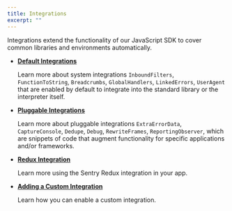 ```yaml
---
title: Integrations
excerpt: ""
---
```


Integrations extend the functionality of our JavaScript SDK to cover common libraries and environments automatically.

- **[Default Integrations](./default/)**

  Learn more about system integrations `InboundFilters`, `FunctionToString`, `Breadcrumbs`, `GlobalHandlers`, `LinkedErrors`, `UserAgent` that are enabled by default to integrate into the standard library or the interpreter itself.

- **[Pluggable Integrations](./plugin/)**

  Learn more about pluggable integrations `ExtraErrorData`, `CaptureConsole`, `Dedupe`, `Debug`, `RewriteFrames`, `ReportingObserver`, which are snippets of code that augment functionality for specific applications and/or frameworks.

- **[Redux Integration](./redux/)**

  Learn more using the Sentry Redux integration in your app.

- **[Adding a Custom Integration](./custom/)**

  Learn how you can enable a custom integration.
